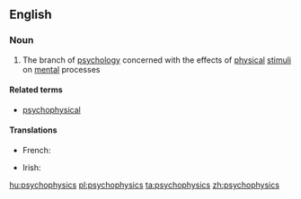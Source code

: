 ==English==

===Noun===
{{wikipedia}}
{{en-noun|-}}

# {{context|psychology|lang=en}} The branch of [[psychology]] concerned with the effects of [[physical]] [[stimulus|stimuli]] on [[mental]] processes

====Related terms====
*[[psychophysical]]

====Translations====
{{trans-top|a branch of psychology}}
* French: {{t+|fr|psychophysique|f}}
{{trans-mid}}
* Irish: {{t|ga|sícifisic|f}}
{{trans-bottom}}

[[hu:psychophysics]]
[[pl:psychophysics]]
[[ta:psychophysics]]
[[zh:psychophysics]]